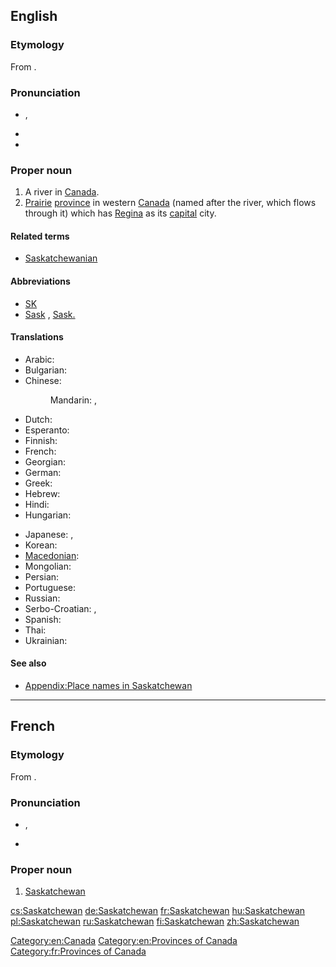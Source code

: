==English==
{{wikipedia}}

===Etymology===
From {{etyl|cr|en}} {{term||kisiskāciwani-sīpiy|swift-flowing river}}.

===Pronunciation===
* {{a|UK, US}} {{IPA|/sə.ˈskætʃ.ə.ˌwɑːn/|/sə.ˈskætʃ.ə.wən/}}, {{X-SAMPA|/s@."sk{tS.@.%wA:n/|/s@."sk{tS.@.w@n/}}
* {{audio|Saskatchewan.ogg|Audio (CA)}}
* {{audio|En-ca-Saskatchewan.ogg|Audio (CAN)}}

===Proper noun===
{{en-proper noun}}

# A river in [[Canada]].
# [[prairie|Prairie]] [[province]] in western [[Canada]] (named after the river, which flows through it) which has [[Regina]] as its [[capital]] city.

====Related terms====
* [[Saskatchewanian]]

====Abbreviations====
* [[SK]]
* [[Sask]] , [[Sask.]]

====Translations====
{{trans-top|Province in western Canada}}
* Arabic: {{t-|ar|ساسكاتشوان|m|tr=saskatshuwaan}}
* Bulgarian: {{t-|bg|Саскачеван|m|tr=Saskáčevan}}
* Chinese:
*: Mandarin: {{t-|cmn|薩斯喀徹溫|sc=Hani}}, {{t-|cmn|萨斯喀彻温|tr=Sàsīkèchèwēn|sc=Hani}}
* Dutch: {{t-|nl|Saskatchewan}}
* Esperanto: {{t-|eo|Saskaĉevano}}
* Finnish: {{t+|fi|Saskatchewan}}
* French: {{t+|fr|Saskatchewan|f}}
* Georgian: {{t-|ka|სასკაჩევანი|tr=sask'ač'evani|sc=Geor}}
* German: {{t+|de|Saskatchewan|n}}
* Greek: {{t-|el|Σασκάτσουαν|tr=Saskátsouan}}
* Hebrew: {{t-|he|ססקצ'ואן}}
* Hindi: {{t-|hi|सास्काचेवान|tr=sāskācēvān}}
* Hungarian: {{t+|hu|Saskatchewan}}
{{trans-mid}}
* Japanese: {{t-|ja|サスカチュワン|tr=Sasukachuwan}},  {{t-|ja|サスカチュワン州|tr=Sasukachuwan-shū}}
* Korean: {{t-|ko|서스캐처원|tr=Seoseukaecheowon|sc=Hang}}
* [[Macedonian]]: {{t-|mk|Саскачеван|m|tr=Saskáčevan}}
* Mongolian: {{t-|mn|Саскачеван|tr=Saskáčevan|sc=Cyrl}}
* Persian: {{t-|fa|ساسکاچوان}}
* Portuguese: {{t-|pt|Saskatchewan|m}}
* Russian: {{t-|ru|Саскачеван|m|tr=Saskáčevan}}
* Serbo-Croatian: {{t-|sh|Саскачеван|m|sc=Cyrl}},  {{t-|sh|Saskatchewan|m}}
* Spanish: {{t-|es|Saskatchewan|m}}
* Thai: {{t-|th|รัฐซัสแคตเชวัน|tr=rát sátkaecheerwaan}}
* Ukrainian: {{t-|uk|Саскачеван|m|tr=Saskáčevan}}
{{trans-bottom}}

====See also====
* [[Appendix:Place names in Saskatchewan]]

[[Category:en:Canada]]
[[Category:en:Provinces of Canada]]

----

==French==

===Etymology===
From {{etyl|cr|fr}} {{term||kisiskāciwani-sīpiy|swift-flowing river}}.

===Pronunciation===
* {{IPA|/sas.kat.ʃe.wan/|lang=fr}}, {{X-SAMPA|/sas.kat.Se.wan/}}
* {{rhymes|an|lang=fr}}

===Proper noun===
{{fr-proper noun|f}}

# [[#English|Saskatchewan]]

[[Category:fr:Provinces of Canada]]

[[cs:Saskatchewan]]
[[de:Saskatchewan]]
[[fr:Saskatchewan]]
[[hu:Saskatchewan]]
[[pl:Saskatchewan]]
[[ru:Saskatchewan]]
[[fi:Saskatchewan]]
[[zh:Saskatchewan]]